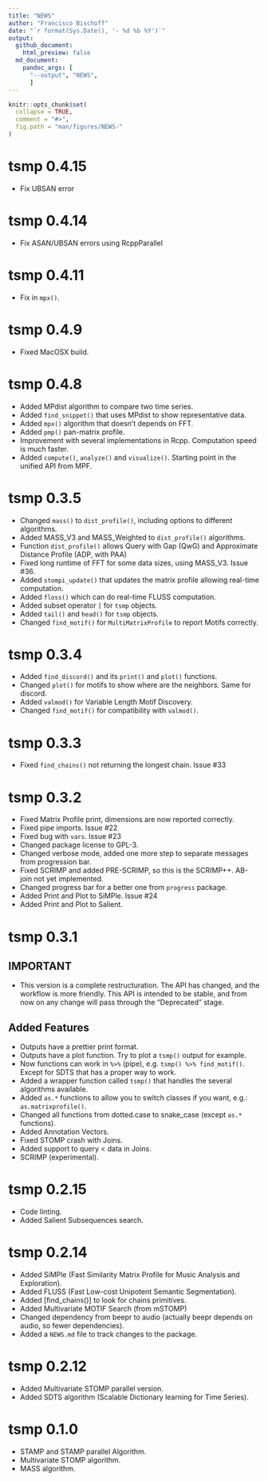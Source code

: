 ```yaml
---
title: "NEWS"
author: "Francisco Bischoff"
date: "`r format(Sys.Date(), '- %d %b %Y')`"
output:
  github_document:
    html_preview: false
  md_document:
    pandoc_args: [
      "--output", "NEWS",
      ]
---
```


<!-- NEWS.md is generated from NEWS.Rmd. Please edit that file -->

```r
knitr::opts_chunk$set(
  collapse = TRUE,
  comment = "#>",
  fig.path = "man/figures/NEWS-"
)
```

# tsmp 0.4.15
* Fix UBSAN error

# tsmp 0.4.14
* Fix ASAN/UBSAN errors using RcppParallel

# tsmp 0.4.11
* Fix in `mpx()`.

# tsmp 0.4.9
* Fixed MacOSX build.

# tsmp 0.4.8
* Added MPdist algorithm to compare two time series.
* Added `find_snippet()` that uses MPdist to show representative data.
* Added `mpx()` algorithm that doesn't depends on FFT.
* Added `pmp()` pan-matrix profile.
* Improvement with several implementations in Rcpp. Computation speed is much faster.
* Added `compute()`, `analyze()` and `visualize()`. Starting point in the unified API from MPF.

# tsmp 0.3.5
* Changed `mass()` to `dist_profile()`, including options to different algorithms.
* Added MASS_V3 and MASS_Weighted to `dist_profile()` algorithms.
* Function `dist_profile()` allows Query with Gap (QwG) and Approximate Distance Profile (ADP, with PAA)
* Fixed long runtime of FFT for some data sizes, using MASS_V3. Issue #36.
* Added `stompi_update()` that updates the matrix profile allowing real-time computation.
* Added `floss()` which can do real-time FLUSS computation.
* Added subset operator `[` for `tsmp` objects.
* Added `tail()` and `head()` for `tsmp` objects.
* Changed `find_motif()` for `MultiMatrixProfile` to report Motifs correctly.


# tsmp 0.3.4
* Added `find_discord()` and its `print()` and `plot()` functions.
* Changed `plot()` for motifs to show where are the neighbors. Same for discord.
* Added `valmod()` for Variable Length Motif Discovery.
* Changed `find_motif()` for compatibility with `valmod()`.

# tsmp 0.3.3

* Fixed `find_chains()` not returning the longest chain. Issue #33

# tsmp 0.3.2

* Fixed Matrix Profile print, dimensions are now reported correctly.
* Fixed pipe imports. Issue #22
* Fixed bug with `vars`. Issue #23
* Changed package license to GPL-3.
* Changed verbose mode, added one more step to separate messages from progression bar.
* Fixed SCRIMP and added PRE-SCRIMP, so this is the SCRIMP++. AB-join not yet implemented.
* Changed progress bar for a better one from `progress` package.
* Added Print and Plot to SiMPle. Issue #24
* Added Print and Plot to Salient.

# tsmp 0.3.1

## IMPORTANT

* This version is a complete restructuration. The API has changed, and the workflow is more friendly.
This API is intended to be stable, and from now on any change will pass through the "Deprecated" stage.

## Added Features

* Outputs have a prettier print format.
* Outputs have a plot function. Try to plot a `tsmp()` output for example.
* Now functions can work in `%>%` (pipe), e.g. `tsmp() %>% find_motif()`. Except for SDTS that has
  a proper way to work.
* Added a wrapper function called `tsmp()` that handles the several algorithms available.
* Added `as.*` functions to allow you to switch classes if you want, e.g.: `as.matrixprofile()`.
* Changed all functions from dotted.case to snake_case (except `as.*` functions).
* Added Annotation Vectors.
* Fixed STOMP crash with Joins.
* Added support to query < data in Joins.
* SCRIMP (experimental).

# tsmp 0.2.15

* Code linting.
* Added Salient Subsequences search.

# tsmp 0.2.14

* Added SiMPle (Fast Similarity Matrix Profile for Music Analysis and Exploration).
* Added FLUSS (Fast Low-cost Unipotent Semantic Segmentation).
* Added [find_chains()] to look for chains primitives.
* Added Multivariate MOTIF Search (from mSTOMP)
* Changed dependency from beepr to audio (actually beepr depends on audio, so fewer dependencies).
* Added a `NEWS.md` file to track changes to the package.

# tsmp 0.2.12

* Added Multivariate STOMP parallel version.
* Added SDTS algorithm (Scalable Dictionary learning for Time Series).

# tsmp 0.1.0

* STAMP and STAMP parallel Algorithm.
* Multivariate STOMP algorithm.
* MASS algorithm.
